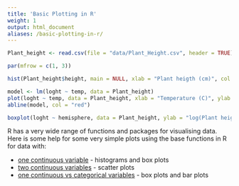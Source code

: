 ```yaml
---
title: 'Basic Plotting in R'
weight: 1
output: html_document
aliases: /basic-plotting-in-r/
---
```


```r
Plant_height <- read.csv(file = "data/Plant_Height.csv", header = TRUE)

par(mfrow = c(1, 3))

hist(Plant_height$height, main = NULL, xlab = "Plant heigth (cm)", col = "red")

model <- lm(loght ~ temp, data = Plant_height)
plot(loght ~ temp, data = Plant_height, xlab = "Temperature (C)", ylab = "log(Plant height)", pch = 16, col = "darkgreen")
abline(model, col = "red")

boxplot(loght ~ hemisphere, data = Plant_height, ylab = "log(Plant height)", xlab = "Hemisphere", names = c("South", "North"), col = "lightblue")
```

R has a very wide range of functions and packages for visualising data. Here is some help for some very simple plots using the base functions in R for data with:  

* [one continuous variable](/graphics/basic-plotting/one-continuous/) - histograms and box plots  
* [two continuous variables](/graphics/basic-plotting/two-continuous/) - scatter plots  
* [one continuous vs categorical variables](/graphics/basic-plotting/one-continuous-one-factor/) - box plots and bar plots  

